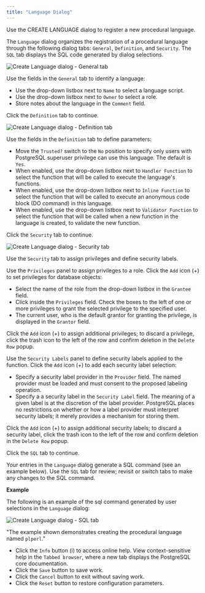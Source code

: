 ```yaml
---
title: "Language Dialog"
---
```


<div id="language" class="registered_link"></div>


Use the CREATE LANGUAGE dialog to register a new procedural language.

The `Language` dialog organizes the registration of a procedural language through the following dialog tabs: `General`, `Definition`, and `Security`. The `SQL` tab displays the SQL code generated by dialog selections.

![Create Language dialog - General tab](../../images/language_general.png)

Use the fields in the `General` tab to identify a language:

-   Use the drop-down listbox next to `Name` to select a language script.
-   Use the drop-down listbox next to `Owner` to select a role.
-   Store notes about the language in the `Comment` field.

Click the `Definition` tab to continue.

![Create Language dialog - Definition tab](../../images/language_definition.png)

Use the fields in the `Definition` tab to define parameters:

-   Move the `Trusted?` switch to the `No` position to specify only users with PostgreSQL superuser privilege can use this language. The default is `Yes`.
-   When enabled, use the drop-down listbox next to `Handler Function` to select the function that will be called to execute the language's functions.
-   When enabled, use the drop-down listbox next to `Inline Function` to select the function that will be called to execute an anonymous code block (DO command) in this language.
-   When enabled, use the drop-down listbox next to `Validator Function` to select the function that will be called when a new function in the language is created, to validate the new function.

Click the `Security` tab to continue.

![Create Language dialog - Security tab](../../images/language_security.png)

Use the `Security` tab to assign privileges and define security labels.

Use the `Privileges` panel to assign privileges to a role. Click the `Add` icon (+) to set privileges for database objects:

-   Select the name of the role from the drop-down listbox in the `Grantee` field.
-   Click inside the `Privileges` field. Check the boxes to the left of one or more privileges to grant the selected privilege to the specified user.
-   The current user, who is the default grantor for granting the privilege, is displayed in the `Grantor` field.

Click the `Add` icon (+) to assign additional privileges; to discard a privilege, click the trash icon to the left of the row and confirm deletion in the `Delete Row` popup.

Use the `Security Labels` panel to define security labels applied to the function. Click the `Add` icon (+) to add each security label selection:

-   Specify a security label provider in the `Provider` field. The named provider must be loaded and must consent to the proposed labeling operation.
-   Specify a a security label in the `Security Label` field. The meaning of a given label is at the discretion of the label provider. PostgreSQL places no restrictions on whether or how a label provider must interpret security labels; it merely provides a mechanism for storing them.

Click the `Add` icon (+) to assign additional security labels; to discard a security label, click the trash icon to the left of the row and confirm deletion in the `Delete Row` popup.

Click the `SQL` tab to continue.

Your entries in the `Language` dialog generate a SQL command (see an example below). Use the `SQL` tab for review; revisit or switch tabs to make any changes to the SQL command.

**Example**

The following is an example of the sql command generated by user selections in the `Language` dialog:

![Create Language dialog - SQL tab](../../images/language_sql.png)

"The example shown demonstrates creating the procedural language named `plperl`."

-   Click the `Info` button (i) to access online help. View context-sensitive help in the `Tabbed browser`, where a new tab displays the PostgreSQL core documentation.
-   Click the `Save` button to save work.
-   Click the `Cancel` button to exit without saving work.
-   Click the `Reset` button to restore configuration parameters.
